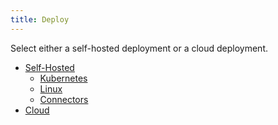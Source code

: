 ```yaml
---
title: Deploy
---
```


<head>
    <meta name="title" content="Deploy | Redpanda Docs"/>
    <meta name="description" content="Deploy Redpanda."/>
    <link rel="canonical" href="https://docs.redpanda.com/docs/deploy/" />
</head>

Select either a self-hosted deployment or a cloud deployment.

  - [Self-Hosted](../deploy/deployment-option/self-hosted)
    - [Kubernetes](../deploy/deployment-option/self-hosted/kubernetes)
    - [Linux](../deploy/deployment-option/self-hosted/manual)
    - [Connectors](../deploy/deployment-option/self-hosted/docker-image)
  - [Cloud](../deploy/deployment-option/cloud)